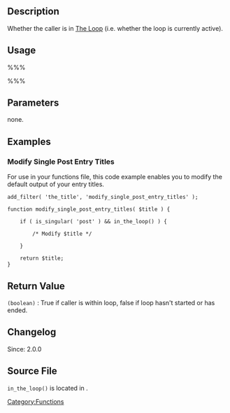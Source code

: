 {{Languages|
{{en|Function Reference/in_the_loop}}
{{it|Riferimento funzioni/in_the_loop}}
{{ja|関数リファレンス/in_the_loop}}
}}

==Description==

Whether the caller is in [[The Loop]] (i.e. whether the loop is currently active).

==Usage==
%%%<?php in_the_loop(); ?>%%%

==Parameters==
none.

==Examples==
===Modify Single Post Entry Titles ===
For use in your functions file, this code example enables you to modify the default output of your entry titles. 
<pre>
add_filter( 'the_title', 'modify_single_post_entry_titles' );

function modify_single_post_entry_titles( $title ) {

	if ( is_singular( 'post' ) && in_the_loop() ) {

		/* Modify $title */

	}

	return $title;
}
</pre>

==Return Value==
; <tt>(boolean)</tt> : True if caller is within loop, false if loop hasn't started or has ended.

==Changelog==
Since: 2.0.0

==Source File==
<tt>in_the_loop()</tt> is located in {{Trac|wp-includes/query.php}}.

{{Tag Footer}}

[[Category:Functions]]